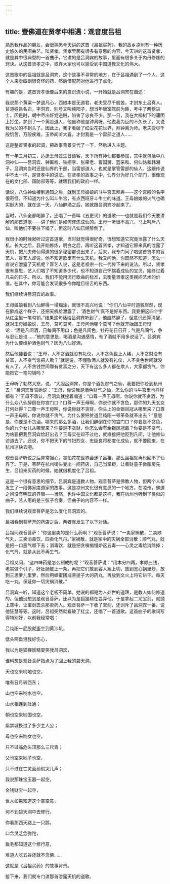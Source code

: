 ```yaml
---
---
---
```

title: 壹佛道在贤孝中相遇：观音度吕祖
---




熟悉我作品的朋友，会很熟悉今天讲的这首《吕祖买药》。我的故乡凉州有一种历史悠久的民间曲艺，叫贤孝。贤孝里面有很多有意思的内容，今天讲的这首贤孝，就是其中很典型的一首曲子，它讲的是吕洞宾的故事，里面有很多关于内丹修炼的窍诀。从这首贤孝之中，或许大家也可以感受到中国道教文化的伟大。

这首歌中的吕祖就是吕洞宾，这个故事不寻常的地方，在于吕祖遇到了一个人，这个人来卖四副很奇怪的药，然后借配药对他进行了点化。

有趣的是，这首贤孝很像后来的意识流小说，一开始就是吕洞宾在自述：

我说那个黄粱一梦退凡心，西娘本是无道君，老夫受尽千般苦，才封东土吕真人。贫道姓吕名岩，字洞宾，别号又叫纯阳子，想当年唐室驾前为臣，考中了两榜进士。因是时，朝中尽出奸党逆贼，陷害了忠良不少。那一日，我在大柳树下的蒲团上打坐，梦到了一个黄脸道人，他自称他是钟离呀，他说我为臣的不久长了，又说我为父的不到头了。因此上，我才看破了红尘花花世界，拜钟离为师。老夫受尽千般饥苦，万般疾难，玉帝闻听大喜，才封我是一个雷部之道人……

这是整首贤孝的起调，把故事背景交代了一下，然后进入主题。

有一年三月初三，适逢王母过生日请客，天下所有神仙都要参加，其中就包括中八洞神仙——吕洞宾、钟离权、铁拐李、张果老、曹国舅、蓝采和、何仙姑和韩湘子。吕洞宾当时还是仙界的干部，当雷部道人，也就是掌管雷部的仙人。这跟传说中不太一样，是贤孝中的说法。在贤孝的故事之中，仙界分为好几个部门，很像现在的文化部、国防部等等，就跟我们的政府一样。

话说，八位神仙接到通知之后，就到王母娘娘的斗牛宫去拜寿——这个宫殿的名字很奇怪，不知道为什么叫斗牛宫，有点西班牙斗牛士的味道。王母娘娘的火气也确实挺大的，就在这一天，八仙醉酒之后，她就跟吕洞宾吵起来了。

当时，八仙全都喝醉了，还唱了一首叫《五更词》的道歌——也就是我们今天要讲解的那首道歌——讲了他们是如何修炼成仙的。王母一听很不高兴，马上呵斥八仙，叫他们不要往下唱了，但这时八仙已经醉倒了。

我很小的时候就听过这首道歌，当时就觉得很好奇，很想知道它究竟泄露了什么天机。长大之后，我开始修炼，明白之后，再听这首贤孝，才知道它原来真的泄露了天机，把凡夫修仙得道的很多秘密都说出来了。后来，我专门问了唱这首贤孝的盲艺人，盲艺人却说，他不知道歌里有什么天机。我又问他，你既然不知道，怎么一直说它泄露了天机呢？盲艺人说，这是老祖宗一代一代传下来的说法。所以，贤孝很有意思，艺人们唱了不知道多少代，也不知道自己怀揣着成仙的宝贝，始终过着凡夫的日子。所以，我们不能用流行歌曲的标准，去衡量贤孝这类民间艺术的价值。在其中，你可能会发现很多令你瞠目结舌的东西。

我们继续讲吕洞宾的故事。

王母娘娘看到八仙醉得一塌糊涂，就很不高兴地说：“你们八仙平时道貌岸然，现在醉成这个样子，还把天机给泄露了，‘酒色财气’真不是好东西。我要把这四个字从红尘里一笔勾销。”结果这句话给吕洞宾听到了，他虽然醉了，但意识还算清醒，就对王母娘娘说，王母，莫可莫可。王母问他哪个莫可？他就开始跟王母辩论：“酒是凡间酒，日每间不用口；色是凡间色，牡丹花日日开；气是凡间气，争与忍让是谁……”他的意思是，喝酒是沟通感情，有了酒就不用多说话了。吕洞宾为什么要维护酒色财气？因为八仙好酒。

然后他接着说：“王母，人不贪酒就没有礼仪，人不贪色世上人稀，人不贪财没有贫富，人不贪气谁把人欺？”就是说，不懂敬酒人就没有礼仪，人不贪色世间就没有人了，人不贪钱世间哪有贫富之分，天下有这么多人都在欺人，大家都贪气，你能把它一笔勾销吗？

王母听了勃然大怒，说，“大胆吕洞宾，你是个酒色财气之仙，我要把你贬到杭州去！”吕洞宾反驳她说：“王母，你说我是酒色财气之仙，怎么你的斗牛宫里也样样都有？”王母不承认，吕洞宾就接着唱道：“口尊一声王母啊，你说你就不贪酒，为什么众八仙醉倒在你宫门口？口尊一声王母啊，你说你就不贪色，那你的九天玄女打何处得？口尊一声王母啊，你说你就不贪财，你头上的金银凤冠从哪里来？口尊一声王母啊，你说你就不贪气，为什么要把贫道吕纯阳一顿革条就革出去？”意思是，你要是不贪酒，哪来的那么多酒，让我们醉倒在你的宫门口？你要是不贪色，你的九个女儿从哪里来？你要是不贪财，你怎么会有金银凤冠戴？你要是不贪气，为啥要把我吕洞宾给赶出去？王母实在辩不过他，就直接把他贬到凡间，让他修仙访道去了。还说，你不把天下的节妇烈女、忠臣良将都度化成仙，就不要回来，在杭州凉快去吧。

观音菩萨听说之后非常担心，害怕花花世界会迷了吕祖，那么吕祖就再也回不了仙界了。于是，菩萨在杭州街头变出一间药店，自己当掌柜，让善财童子做账房先生，吕祖来买药的时候，她就借机度化了吕祖。

这是一个很有意思的细节，吕洞宾是道教人物，观音菩萨是佛教人物，但两个人却发生了一段佛家度道家的故事。这是凉州文化很有意思的一个地方。在凉州，佛道之间没有明显的界限——当然，也许中国文化都是这样，我在杭州也听到了类似的曲子，艺人用的是三弦子合奏，但曲子的内容不一样。

我们继续说观音菩萨是怎么度化吕洞宾的。

吕祖看到菩萨开的药店之后，两者就发生了以下对话。

吕祖问观音菩萨：“你这里卖的是什么药啊？”观音菩萨说：“一卖家祸散，二卖顺气丸，三卖消毒饮，四卖化气丹。”家祸散，就是家中的灾祸全部消散；顺气丸，就是把一口恶气顺下去；消毒饮，就是把贪嗔痴慢妒这五毒——心灵之毒给消除掉；化气丹，就是从此不再生气。

吕祖又问，“这四味药是怎么制成的呢？”观音菩萨说：“用本分四两，孝顺三钱，老实做个引子，好肚肠放上一条。再把它们放到容人案上切，放到宽心锅里炒，放到三思箩儿里箩，然后用蜂蜜团成菩提子大的药丸，再放到文火上将它烘干。每天吃一丸，保证你一切灾祸消散。”

吕洞宾一听，知道这个老板不简单。她说的都是为人处世的道理，是教人如何修道的。但他没想到是观音菩萨，还以为是狐狸精在耍弄他，于是拿起二龙宝剑，就抛上空中，让宝剑去杀那卖药人。观音菩萨一下收了宝剑，还训斥了吕洞宾一番，说他狂慧等等。这时，吕祖突然就看破了红尘，还唱了一首道歌。这首曲子的歌词写得特别好，以前我经常唱：

吕纯阳一屁股就歪坐到黄沙坑，

低头啊垂泪我好伤心，

我以为是狐狸妖精耍笑我吕洞宾，

谁料想是观音菩萨指点为了回上我的碧天洞。

天也空来哟地也空，

唯有日月转西东；

山也空来哟水也空，

山水相连到处通；

朝也空来哟国也空，

紫禁城换过了多少主人公；

母也空来哟女也空，

只不过临危头顶那么三尺青；

父也空来哟子也空，

只不过在亡灵面前假哭几声；

我说那珠宝玉器一起空，

金钱财宝一起空，

世人如果知道这个空空意，

何不到碧天洞中去修行。

你看那西天路上一只鹅，

口含灵芝念弥陀，

扁毛都知道这个修行意，

难道人吃五谷还就不念佛……

这就是《吕祖买药》的故事背景。

接下来，我们就专门讲那首泄露天机的道歌。